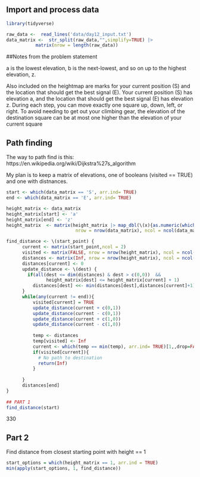  
## Import and process data
 

```r
library(tidyverse)
``` 

```r
raw_data <-  read_lines('data/day12_input.txt')
data_matrix <-  str_split(raw_data,"",simplify=TRUE) |>
           matrix(nrow = length(raw_data))
```


##Notes from the problem statement

a is the lowest elevation, b is the next-lowest, and so on up to the highest elevation, z.

Also included on the heightmap are marks for your current position (S) and the location that should get the best signal (E). Your current position (S) has elevation a, and the location that should get the best signal (E) has elevation z.
During each step, you can move exactly one square up, down, left, or right. To avoid needing to get out your climbing gear, the elevation of the destination square can be at most one higher than the elevation of your current square

## Path finding

The way to path find is this: https://en.wikipedia.org/wiki/Dijkstra%27s_algorithm 

My plan is to keep a matrix of elevations, one of booleans (visited == TRUE) and one with distnances. 

```r
start <- which(data_matrix == 'S', arr.ind= TRUE)
end <- which(data_matrix == 'E', arr.ind= TRUE)

height_matrix <- data_matrix
height_matrix[start] <- 'a'
height_matrix[end] <- 'z'
height_matrix  <- matrix(height_matrix |> map_dbl(\(x){as.numeric(which(letters == x))}),
                          nrow = nrow(data_matrix), ncol = ncol(data_matrix))
```
 
 

```r
find_distance <- \(start_point) {
      current <- matrix(start_point,ncol = 2)
      visited <- matrix(FALSE, nrow = nrow(height_matrix), ncol = ncol(height_matrix))
      distances <- matrix(Inf, nrow = nrow(height_matrix), ncol = ncol(height_matrix))
      distances[current] <- 0
      update_distance <- \(dest) {
        if(all(dest <= dim(distances) & dest > c(0,0))  && 
               height_matrix[dest] <= height_matrix[current] + 1)
          distances[dest] <<- min(distances[dest],distances[current]+1)
      }
      while(any(current != end)){
          visited[current] = TRUE
          update_distance(current + c(0,1))
          update_distance(current - c(0,1))
          update_distance(current + c(1,0))
          update_distance(current - c(1,0))
 
          temp <- distances
          temp[visited] <- Inf
          current <- which(temp == min(temp), arr.ind= TRUE)[1,,drop=FALSE]  # wow really R?
          if(visited[current]){
            # No path to destination
            return(Inf)
          }
       
      }
      distances[end]
}
 
## PART 1 
find_distance(start)
```
330

## Part 2

Find distance from closest starting point with height == 1

```r
start_options = which(height_matrix == 1, arr.ind = TRUE)
min(apply(start_options, 1, find_distance))

```

